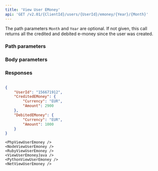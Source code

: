 ```yaml
---
title: 'View User EMoney'  
api: 'GET /v2.01/{ClientId}/users/{UserId}/emoney/{Year}/{Month}'  
---
```


  

The path parameters `Month` and `Year` are optional. If not given, this call returns all the credited and debited e-money since the user was created.  

### Path parameters  

<UserId />  

<Year />  

<Month />  

### Body parameters  

<Currency13 />  

### Responses  

<AccordionGroup><Accordion title="200">  

<UserId2Response />  

<CreditedEMoneyResponse />  

<DebitedEMoneyResponse /></Accordion></AccordionGroup>  

<ResponseExample>  

```json 200  

{
    "UserId": "156671912",
    "CreditedEMoney": {
        "Currency": "EUR",
        "Amount": 2900
    },
    "DebitedEMoney": {
        "Currency": "EUR",
        "Amount": 1000
    }
}  
 ```  

</ResponseExample>  

<RequestExample>  
 
    <PhpViewUserEmoney />
    <NodeViewUserEmoney />
    <RubyViewUserEmoney />
    <ViewUserEmoneyJava />
    <PythonViewUserEmoney />
    <NetViewUserEmoney />
    
</RequestExample>